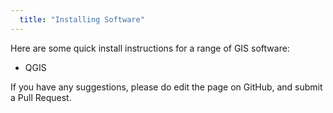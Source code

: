 ```yaml
---
  title: "Installing Software"
---
```


Here are some quick install instructions for a range of GIS software:

- QGIS

If you have any suggestions, please do edit the page on GitHub, and submit a Pull Request.





